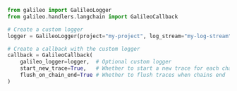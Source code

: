 ```python
from galileo import GalileoLogger
from galileo.handlers.langchain import GalileoCallback

# Create a custom logger
logger = GalileoLogger(project="my-project", log_stream="my-log-stream")

# Create a callback with the custom logger
callback = GalileoCallback(
    galileo_logger=logger,  # Optional custom logger
    start_new_trace=True,   # Whether to start a new trace for each chain
    flush_on_chain_end=True # Whether to flush traces when chains end
)
```
